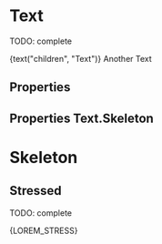 


<Meta title="Atoms/Text" component={Text} />

# Text

TODO: complete

<Preview>
  <Story name="default" parameters={{ decorators: [withKnobs, withA11y] }}>
    <Text
      appearance={select("appearance", [
        "default",
        "primary",
        "secondary",
        "success",
        "warning",
        "danger",
        "light",
      ])}
      bold={boolean("bold", false)}
      block={boolean("block", false)}
      size={select("size", ["base", "small", "featured"])}
      background={boolean("background", false)}
    >
      {text("children", "Text")}
    </Text>
    <Text>Another Text</Text>
  </Story>
</Preview>

## Properties

<Props of={Text} />

## Properties Text.Skeleton

<Props of={Text.Skeleton.type} />

# Skeleton

<Preview>
  <Story name="skeleton" parameters={{ decorators: [withKnobs, withA11y] }}>
    <Text.Skeleton
      width={select("width", ["small", "medium", "large", "fill"])}
    />
  </Story>
</Preview>

## Stressed

TODO: complete

<Preview>
  <Story name="stressed" parameters={{ decorators: [withKnobs, withA11y] }}>
    <Text>{LOREM_STRESS}</Text>
  </Story>
</Preview>
